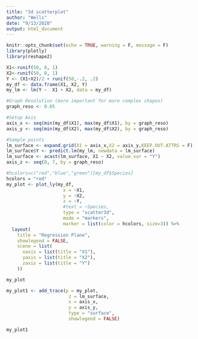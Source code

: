 ```yaml
---
title: "3d scatterplot"
author: "Wells"
date: "9/13/2020"
output: html_document
---
```


```r
knitr::opts_chunk$set(echo = TRUE, warning = F, message = F)
library(plotly)
library(reshape2)
```

```r
X1<-runif(50, 0, 1)
X2<-runif(50, 0, 1)
Y <- (X1+X2)/2 + runif(50,-.2, .2)
my_df <- data.frame(X1, X2, Y)
my_lm <- lm(Y ~  X1 + X2, data = my_df)
```

```r
#Graph Resolution (more important for more complex shapes)
graph_reso <- 0.05

#Setup Axis
axis_x <- seq(min(my_df$X1), max(my_df$X1), by = graph_reso)
axis_y <- seq(min(my_df$X2), max(my_df$X2), by = graph_reso)

#Sample points
lm_surface <- expand.grid(X1 = axis_x,X2 = axis_y,KEEP.OUT.ATTRS = F)
lm_surface$Y <- predict.lm(my_lm, newdata = lm_surface)
lm_surface <- acast(lm_surface, X1 ~ X2, value.var = "Y")
axis_z <- seq(0, 7, by = graph_reso)
```

```r
#hcolors=c("red","blue","green")[my_df$Species]
hcolors = "red"
my_plot <- plot_ly(my_df, 
                     x = ~X1, 
                     y = ~X2, 
                     z = ~Y,
                     #text = ~Species, 
                     type = "scatter3d", 
                     mode = "markers",
                     marker = list(color = hcolors, size=3)) %>% 
  layout(
    title = "Regression Plane",
    showlegend = FALSE,
    scene = list(
      xaxis = list(title = "X1"),
      yaxis = list(title = "X2"),
      zaxis = list(title = "Y")
    ))
```

```r
my_plot
```


```r
my_plot1 <- add_trace(p = my_plot,
                       z = lm_surface,
                       x = axis_x,
                       y = axis_y,
                       type = "surface",
                       showlegend = FALSE)

my_plot1
```


